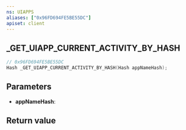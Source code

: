 ```yaml
---
ns: UIAPPS
aliases: ["0x96FD694FE5BE55DC"]
apiset: client
---
```

## _GET_UIAPP_CURRENT_ACTIVITY_BY_HASH

```c
// 0x96FD694FE5BE55DC
Hash _GET_UIAPP_CURRENT_ACTIVITY_BY_HASH(Hash appNameHash);
```


## Parameters
* **appNameHash**:

## Return value
